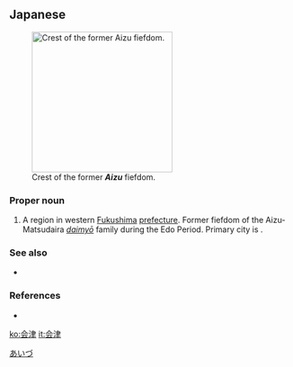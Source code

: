 ==Japanese==
{{wikipedia|lang=ja}}
{{ja-kanjitab|あい|つ|k2=づ|yomi=kun}}
{{wikipedia|Aizu}}
[[File:Japanese crest Aizu Aoi.svg|thumb|250px|Crest of the former '''''Aizu''''' fiefdom.]]

===Proper noun===
{{ja-pos|あいづ|proper}}

# A region in western [[Fukushima]] [[prefecture]]. Former fiefdom of the Aizu-Matsudaira ''[[daimyō]]'' family during the Edo Period. Primary city is {{l|ja|会津若松|tr=[[あいづわかまつ]], ''[[Aizu Wakamatsu]]''}}.

===See also===
* {{ja-r|会津若松|^あいづ ^わかまつ}}

===References===
* {{R:Kojien}}

[[Category:ja:Place names|あいづ]]

[[ko:会津]]
[[it:会津]]